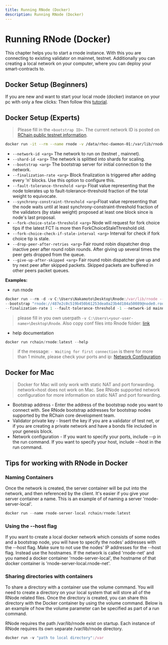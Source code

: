 ```yaml
---
title: Running RNode (Docker)
description: Running RNode (Docker)
---
```


# Running RNode (Docker)

This chapter helps you to start a rnode instance. With this you are connecting to existing validator on mainnet, testnet. Additionally you can creating a local network on your computer, where you can deploy your smart-contracts to.

## Docker Setup (Beginners)

If you are new and want to start your local rnode (docker) instance on your pc with only a few clicks: Then follow this [tutorial](/dapps/setup-docker/).

## Docker Setup (Experts)

> Please fill in the `<bootstrap ID>`. The current network ID is posted on [RChain public testnet information](https://rchain.atlassian.net/wiki/spaces/CORE/pages/678756429/RChain+public+testnet+information).

```bash
docker run -it --rm --name rnode -v /data/rhoc-daemon-01:/var/lib/rnode rchain/rnode:latest run --network <args> --shard-id <args> --bootstrap <args> -finalization-rate <args> --fault-tolerance-threshold <args> --synchrony-constraint-threshold <args> --fork-choice-stale-threshold <args> --fork-choice-check-if-stale-interval <args> --drop-peer-after-retries <args> --give-up-after-skipped <args>
```

- `--network-id <arg>` The network to run on (testnet , mainnet).
- `--shard-id <arg>` The network is splitted into shards for scaling.
- `--bootstrap <arg>` The bootstrap server for initial connection to the network.
- `--finalization-rate <arg>` Block finalization is triggered after adding every 'n' blocks. Use this option to configure this.
- `--fault-tolerance-threshold <arg>` Float value representing that the node tolerates up to fault-tolerance-threshold fraction of the total weight to equivocate.
- `--synchrony-constraint-threshold <arg>`Float value representing that the node waits until at least synchrony-constraint-threshold fraction of the validators (by stake weight) proposed at least one block since is node's last proposal.
- `--fork-choice-stale-threshold <arg>` Node will request for fork choice tips if the latest FCT is more then ForkChoiceStaleThreshold old.
- `--fork-choice-check-if-stale-interval <arg>` Interval for check if fork choice tip is stale.
- `--drop-peer-after-retries <arg>` Fair round robin dispatcher drop inactive peer after round robin rounds. After giving up several times the peer gets dropped from the queue.
- `--give-up-after-skipped <arg>` Fair round robin dispatcher give up and try next peer after skipped packets. Skipped packets are buffered in other peers packet queues.

**Examples:**

- run rnode

```ts
docker run --rm -d -v C:\Users\Nakamoto\Desktop\Rnode:/var/lib/rnode --network host --name rchain-mainet-peer rchain/rnode:latest run \
--bootstrap "rnode://487e2c0c519b450b61253dea0a23b4d184a50089@node0.root-shard.mainnet.rchain.coop?protocol=40400&discovery=40404" \
--finalization-rate 1 --fault-tolerance-threshold -1 --network-id mainnet --shard-name root --max-number-of-parents 1
```

> please fill in you own userpath `-v C:\Users\<your-user-name>\Desktop\Rnode`. Also copy conf files into Rnode folder: [link](https://github.com/rchain/rchain/blob/dev/node/src/main/resources/defaults.conf)

- help documentation

```ts
docker run rchain/rnode:latest --help
```

> if the message: `- Waiting for first connection` is there for more than 1 minute, please check your ports and ip: [Network Configuration](/docs/network-configuration)

## Docker for Mac

> Docker for Mac will only work with static NAT and port forwarding. network=host does not work on Mac. See RNode supported network configuration for more information on static NAT and port forwarding.

- Bootstrap address - Enter the address of the bootstrap node you want to connect with. See RNode bootstrap addresses for bootstrap nodes supported by the RChain core development team.
- Validator private key - Insert the key if you are a validator of test net, or if you are creating a private network and have a bonds file included in your genesis block.
- Network configuration - If you want to specify your ports, include --p in the run command. If you want to specify your host, include --host in the run command.

## Tips for working with RNode in Docker

### Naming Containers

Once the network is created, the server container will be put into the network, and then referenced by the client. It's easier if you give your server container a name. This is an example of of naming a server 'rnode-server-local'.

```ts
docker run --name rnode-server-local rchain/rnode:latest
```

### Using the --host flag

If you want to create a local docker network which consists of some nodes and a bootstrap node, you will have to specify the nodes' addresses with the --host flag. Make sure to not use the nodes' IP addresses for the --host flag. Instead use the hostnames. If the network is called 'rnode-net' and you named a docker container 'rnode-server-local', the hostname of that docker container is 'rnode-server-local.rnode-net'.

### Sharing directories with containers

To share a directory with a container use the volume command. You will need to create a directory on your local system that will store all of the RNode related files. Once the directory is created, you can share this directory with the Docker container by using the volume command. Below is an example of how the volume parameter can be specified as part of a run command.

RNode requires the path /var/lib/rnode exist on startup. Each instance of RNode requires its own separate /var/lib/rnode directory.

```ts
docker run -v "path to local directory":/var
```
